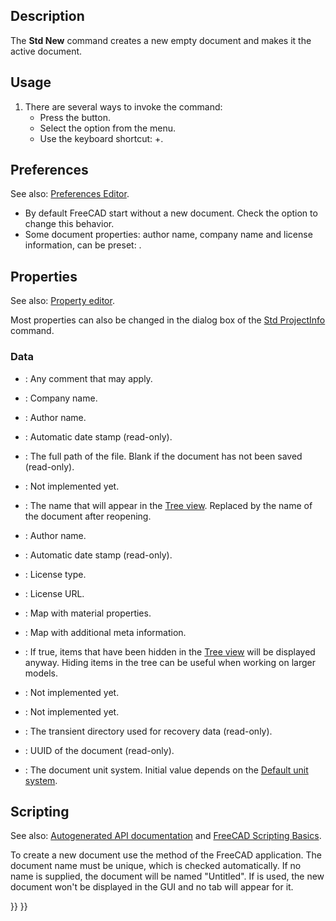 <languages/>

{{Docnav
|
|[[Std_Open|Open]]
|[[Std_File_Menu|Std File Menu]]
|IconL=
|IconR=Std_Open.svg
|IconC=Freecad.svg
}}

{{GuiCommand
|Name=Std New
|MenuLocation=File → New
|Workbenches=All
|Shortcut={{KEY|Ctrl}}+{{KEY|N}}
|SeeAlso=[[Std_Open|Std Open]], [[Std_Import|Std Import]]
}}

==Description==

The '''Std New''' command creates a new empty document and makes it the active document.

==Usage==

# There are several ways to invoke the command:
#* Press the {{Button|[[Image:Std_New.svg|16px]] [[Std_New|New]]}} button.
#* Select the {{MenuCommand|File → [[Image:Std_New.svg|16px]] New}} option from the menu.
#* Use the keyboard shortcut: {{KEY|Ctrl}}+{{KEY|N}}.

==Preferences==

See also: [[Preferences_Editor|Preferences Editor]].

* By default FreeCAD start without a new document. Check the {{MenuCommand|Edit → Preferences... → General → Document → Create new document at start up}} option to change this behavior.
* Some document properties: author name, company name and license information, can be preset: {{MenuCommand|Edit → Preferences... → General → Document → Authoring and License}}.

==Properties==

See also: [[Property_editor|Property editor]].

Most properties can also be changed in the dialog box of the [[Std_ProjectInfo|Std ProjectInfo]] command.

===Data===

{{TitleProperty|Base}}

* {{PropertyData|Comment|String}}: Any comment that may apply.
* {{PropertyData|Company|String}}: Company name.
* {{PropertyData|Created By|String}}: Author name.
* {{PropertyData|Creation Date|String}}: Automatic date stamp (read-only).
* {{PropertyData|File Name|String}}: The full path of the file. Blank if the document has not been saved (read-only).
* {{PropertyData|Id|String}}: Not implemented yet.
* {{PropertyData|Label|String}}: The name that will appear in the [[Tree_view|Tree view]]. Replaced by the name of the document after reopening.
* {{PropertyData|Last Modified By|String}}: Author name.
* {{PropertyData|Last Modified Date|String}}: Automatic date stamp (read-only).
* {{PropertyData|License|String}}: License type.
* {{PropertyData|License URL|String}}: License URL.
* {{PropertyData|Material|Map|Hidden}}: Map with material properties.
* {{PropertyData|Meta|Map|Hidden}}: Map with additional meta information.
* {{PropertyData|Show Hidden|Bool}}: If true, items that have been hidden in the [[Tree_view|Tree view]] will be displayed anyway. Hiding items in the tree can be useful when working on larger models.
* {{PropertyData|Tip|Link}}: Not implemented yet.
* {{PropertyData|Tip Name|String}}: Not implemented yet.
* {{PropertyData|Transient Dir|String}}: The transient directory used for recovery data (read-only).
* {{PropertyData|Uid|UUID|Hidden}}: UUID of the document (read-only).
* {{PropertyData|Unit System|Enumeration}}: The document unit system. Initial value depends on the [[Preferences_Editor#General_2|Default unit system]]. {{Version|1.0}}

==Scripting==

See also: [https://freecad.github.io/SourceDoc/ Autogenerated API documentation] and [[FreeCAD_Scripting_Basics|FreeCAD Scripting Basics]].

To create a new document use the {{incode|newDocument([name], [hidden<nowiki>=</nowiki>False])}} method of the FreeCAD application. The document name must be unique, which is checked automatically. If no name is supplied, the document will be named "Untitled". If {{incode|hidden<nowiki>=</nowiki>True}} is used, the new document won't be displayed in the GUI and no tab will appear for it.

{{Code|code=
import FreeCAD
from pathlib import Path

# The folder and filename we will use:
fld = 'D:/testfiles/'
fnm = fld + 'test.FCStd'

# Make sure fld exists:
Path(fld).mkdir(parents=True, exist_ok=True)

doc = FreeCAD.newDocument()
doc.saveAs(fnm)

FreeCAD.closeDocument(doc.Name)

doc = FreeCAD.open(fnm)
doc.save()

FreeCAD.closeDocument(doc.Name)
}}


{{Docnav
|
|[[Std_Open|Open]]
|[[Std_File_Menu|Std File Menu]]
|IconL=
|IconR=Std_Open.svg
|IconC=Freecad.svg
}}

{{Std_Base_navi{{#translation:}}}}
{{Userdocnavi{{#translation:}}}}